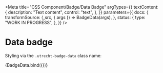 <!-- @license CC0-1.0 -->


<Meta
  title="CSS Component/Badge/Data Badge"
  argTypes={{
    textContent: {
      description: "Text content",
      control: "text",
    },
  }}
  parameters={{
    docs: {
      transformSource: (_src, { args }) => BadgeData(args),
    },
    status: {
      type: "WORK IN PROGRESS",
    },
  }}
/>

# Data badge

Styling via the `.utrecht-badge-data` class name:

<Canvas>
  <Story
    name="Data badge"
    args={{
      textContent: "Festivals",
    }}
  >
    {BadgeData.bind({})}
  </Story>
</Canvas>

<ArgsTable story="Data badge" />
